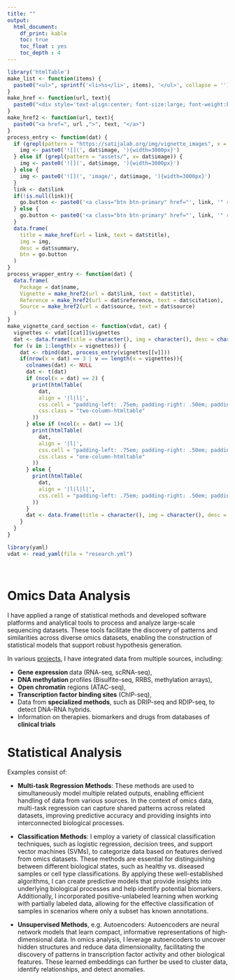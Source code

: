```yaml
---
title: ""
output:
  html_document:
    df_print: kable
    toc: true
    toc_float : yes
    toc_depth : 4
---
```


```r
library('htmlTable')
make_list <- function(items) {
  paste0("<ul>", sprintf('<li>%s</li>', items), '</ul>', collapse = '')
}
make_href <- function(url, text){
  paste0("<div style='text-align:center; font-size:large; font-weight:bold'><a href=", url ,">", text, "</a></div>")
}
make_href2 <- function(url, text){
  paste0("<a href=", url ,">", text, "</a>")
}
process_entry <- function(dat) {
  if (grepl(pattern = "https://satijalab.org/img/vignette_images", x = dat$image)) {
    img <- paste0('![](', dat$image, '){width=3000px}')
  } else if (grepl(pattern = "assets/", x= dat$image)) {
    img <- paste0('![](', dat$image, '){width=3000px}') 
  } else {
    img <- paste0('![](', 'image/', dat$image, '){width=3000px}')
  }
  link <- dat$link
  if(!is.null(link)){
    go.button <- paste0('<a class="btn btn-primary" href="', link, '" role="button" style="width:100%" target = "_blank">GO</a>')
  } else {
    go.button <- paste0('<a class="btn btn-primary" href="', link, '" role="button" style="width:100%" target = "_blank" disabled>GO</a>')
  }
  data.frame(
    title = make_href(url = link, text = dat$title),
    img = img,
    desc = dat$summary,
    btn = go.button
  )
}
process_wrapper_entry <- function(dat) {
  data.frame(
    Package = dat$name,
    Vignette = make_href2(url = dat$link, text = dat$title),
    Reference = make_href2(url = dat$reference, text = dat$citation),
    Source = make_href2(url = dat$source, text = dat$source)
  )
}
make_vignette_card_section <- function(vdat, cat) {
  vignettes <- vdat[[cat]]$vignettes
  dat <- data.frame(title = character(), img = character(), desc = character())
  for (v in 1:length(x = vignettes)) {
    dat <- rbind(dat, process_entry(vignettes[[v]]))
    if(nrow(x = dat) == 3 | v == length(x = vignettes)){
      colnames(dat) <- NULL
      dat <- t(dat)
      if (ncol(x = dat) == 2) {
        print(htmlTable(
          dat, 
          align = '|l|l|', 
          css.cell = "padding-left: .75em; padding-right: .50em; padding-bottom: .20em; width: 50%", 
          css.class = "two-column-htmltable"
        ))
      } else if (ncol(x = dat) == 1){
        print(htmlTable(
          dat, 
          align = '|l|', 
          css.cell = "padding-left: .75em; padding-right: .50em; padding-bottom: .20em; width: 100%", 
          css.class = "one-column-htmltable"
        ))
      } else {
        print(htmlTable(
          dat, 
          align = '|l|l|l|', 
          css.cell = "padding-left: .75em; padding-right: .50em; padding-bottom: .20em; width: 30%"
        ))
      }
      dat <- data.frame(title = character(), img = character(), desc = character())
    }
  }
}
```

```r
library(yaml)
vdat <- read_yaml(file = "research.yml")
```

```{=html}
<style>
.two-column-htmltable {
  width: 66.666%;
}
.one-column-htmltable {
  width: 33.333%;
}
</style>
```


<br>

# Omics Data Analysis

I have applied a range of statistical methods and developed software platforms and analytical tools to process and analyze
large-scale sequencing datasets. These tools facilitate the discovery of patterns and similarities across diverse omics datasets,
enabling the construction of statistical models that support robust hypothesis generation.

In various <a href="projects.html">projects</a>, I have integrated data from multiple sources, including:

* <strong>Gene expression </strong>data (RNA-seq, scRNA-seq),
* <strong>DNA methylation </strong>profiles (Bisulfite-seq, RRBS, methylation arrays),
* <strong>Open chromatin</strong> regions (ATAC-seq),
* <strong>Transcription factor binding sites</strong> (ChIP-seq),
* Data from <strong>specialized methods</strong>, such as DRIP-seq and RDIP-seq, to detect DNA-RNA hybrids.
* Information on therapies. biomarkers and drugs from databases of <strong>clinical trials</strong>


# Statistical Analysis

Examples consist of:

* <strong>Multi-task Regression Methods</strong>: These methods are used to simultaneously model multiple related outputs,
enabling efficient handling of data from various sources. In the context of omics data, multi-task
regression can capture shared patterns across related datasets, improving predictive accuracy and
providing insights into interconnected biological processes.

* <strong>Classification Methods</strong>: I employ a variety of classical classification techniques,
such as logistic regression, decision trees, and support vector machines (SVMs),
to categorize data based on features derived from omics datasets.
These methods are essential for distinguishing between different biological states,
such as healthy vs. diseased samples or cell type classifications. By applying these well-established algorithms,
I can create predictive models that provide insights into underlying biological processes and
help identify potential biomarkers. Additionally, I incorporated positive-unlabeled learning when
working with partially labeled data, allowing for the effective classification of samples in
scenarios where only a subset has known annotations.

* <strong>Unsupervised Methods</strong>, e.g. Autoencoders: Autoencoders are neural network models that learn compact,
informative representations of high-dimensional data. In omics analysis, I leverage autoencoders to uncover
hidden structures and reduce data dimensionality, facilitating the discovery of patterns in transcription
factor activity and other biological features. These learned embeddings can further be used to cluster data,
identify relationships, and detect anomalies.







